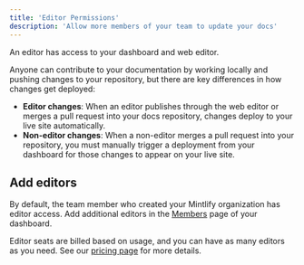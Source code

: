 ```yaml
---
title: 'Editor Permissions'
description: 'Allow more members of your team to update your docs'
---
```


An editor has access to your dashboard and web editor.

Anyone can contribute to your documentation by working locally and pushing changes to your repository, but there are key differences in how changes get deployed:

* **Editor changes**: When an editor publishes through the web editor or merges a pull request into your docs repository, changes deploy to your live site automatically.
* **Non-editor changes**: When a non-editor merges a pull request into your repository, you must manually trigger a deployment from your dashboard for those changes to appear on your live site.

## Add editors
By default, the team member who created your Mintlify organization has editor access. Add additional editors in the [Members](https://dashboard.mintlify.com/settings/organization/members) page of your dashboard.

Editor seats are billed based on usage, and you can have as many editors as you need. See our [pricing page](https://mintlify.com/pricing) for more details.
